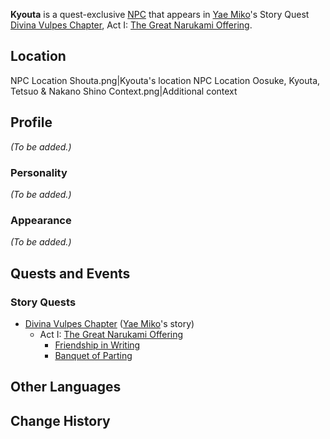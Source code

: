 {{Meta
<!-- Remove this template after adding the missing info -->
|missing_NPC_profile  = yes
}}
{{Character Infobox
|type             = Quest NPC
|image            = NPC Kyouta.png
|realname         = 
|region           = Inazuma
|affiliation      = 
|title            = 
|voiceEN          = 
|voiceCN          = 
|voiceJP          = 
}}
'''Kyouta''' is a quest-exclusive [[NPC]] that appears in [[Yae Miko]]'s Story Quest [[Divina Vulpes Chapter]], Act I: [[The Great Narukami Offering]].

==Location==
<gallery hideaddbutton="true" captionalign="center">
NPC Location Shouta.png|Kyouta's location
NPC Location Oosuke, Kyouta, Tetsuo & Nakano Shino Context.png|Additional context
</gallery>

==Profile==
<!-- detailed story/lore information goes here -->
''(To be added.)''

===Personality===
''(To be added.)''

===Appearance===
''(To be added.)''

==Quests and Events==
===Story Quests===
* [[Divina Vulpes Chapter]] ([[Yae Miko]]'s story)
** Act I: [[The Great Narukami Offering]]
*** [[Friendship in Writing]]
*** [[Banquet of Parting]]

==Other Languages==
{{Other Languages|default_hidden = 1
|en      = Kyouta
|zhs     = 响太
|zhs_rm  = Xiǎngtài
|zht     = 響太
|zht_rm  = Xiǎngtài
|ja      = 響太
|ja_rm   = Kyouta
|ko      = 쿄타
|ko_rm   = Kyota
|es      = Kyouta
|fr      = Kyouta
|ru      = Кёта
|th      = Kyouta
|vi      = Kyouta
|de      = Kyouta
|id      = Kyouta
|pt      = Kyouta
}}

==Change History==
{{Change History|2.5}}
<!--
==References==
{{Reflist}}
-->